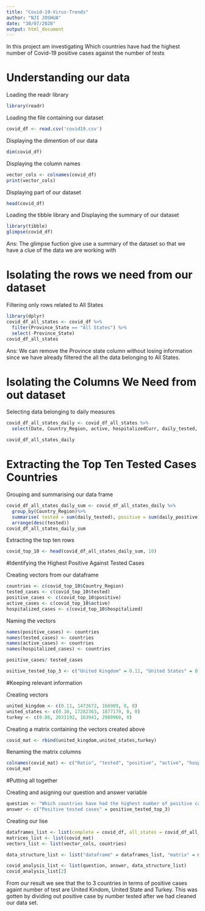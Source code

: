 ---
title: "Covid-19-Virus-Trends"
author: "NJI JOSHUA"
date: "30/07/2020"
output: html_document
---

In this project am investigating Which countries have had the highest number of Covid-19 positive cases against the number of tests

# Understanding our data

Loading the readr library

```{r}
library(readr)
```

Loading the file containing our dataset

```{r}
covid_df <- read.csv('covid19.csv')
```

Displaying the dimention of our data

```{r}
dim(covid_df)
```

Displaying the column names

```{r}
vector_cols <- colnames(covid_df)
print(vector_cols)
```

Displaying part of our dataset

```{r}
head(covid_df)
```

Loading the tibble library and Displaying the summary of our dataset

```{r}
library(tibble)
glimpse(covid_df)
```

Ans: The glimpse fuction give use a summary of the dataset so that we have a clue of the data we are working with

# Isolating the rows we need from our dataset

Filtering only rows related to All States

```{r}
library(dplyr)
covid_df_all_states <- covid_df %>%
  filter(Province_State == "All States") %>%
  select(-Province_State)
covid_df_all_states
```

Ans: We can remove the Province state column without losing information since we have already filtered the all the data belonging to All States.

# Isolating the Columns We Need from out dataset 

Selecting data belonging to daily measures

```{r}
covid_df_all_states_daily <- covid_df_all_states %>%
  select(Date, Country_Region, active, hospitalizedCurr, daily_tested, daily_positive)

covid_df_all_states_daily
```

# Extracting the Top Ten Tested Cases Countries

Grouping and summarising our data frame

```{r}
covid_df_all_states_daily_sum <- covid_df_all_states_daily %>%
  group_by(Country_Region)%>%
  summarise( tested = sum(daily_tested), positive = sum(daily_positive), active = sum(active), hospitalized = sum(hospitalizedCurr))%>%
  arrange(desc(tested))
covid_df_all_states_daily_sum
```

Extracting the top ten rows

```{r}
covid_top_10 <- head(covid_df_all_states_daily_sum, 10)
```


#Identifying the Highest Positive Against Tested Cases

Creating vectors from our dataframe
```{r}
countries <- c(covid_top_10$Country_Region)
tested_cases <- c(covid_top_10$tested)
positive_cases <- c(covid_top_10$positive)
active_cases <- c(covid_top_10$active)
hospitalized_cases <- c(covid_top_10$hospitalized)
```

Naming the vectors

```{r}
names(positive_cases) <- countries
names(tested_cases) <- countries
names(active_cases) <- countries
names(hospitalized_cases) <- countries
```


```{r}
positive_cases/ tested_cases

```

```{r}
ositive_tested_top_3 <- c("United Kingdom" = 0.11, "United States" = 0.10, "Turkey" = 0.08)
```

#Keeping relevant information

Creating vectors

```{r}
united_kingdom <- c(0.11, 1473672, 166909, 0, 0)
united_states <- c(0.10, 17282363, 1877179, 0, 0)
turkey <- c(0.08, 2031192, 163941, 2980960, 0)
```

Creating a matrix containing the vectors created above

```{r}
covid_mat <- rbind(united_kingdom,united_states,turkey)
```

Renaming the matrix columns

```{r}
colnames(covid_mat) <- c("Ratio", "tested", "positive", "active", "hospitalized")
covid_mat
```



#Putting all together 

Creating and asigning our question and answer variable

```{r}
question <- "Which countries have had the highest number of positive cases against the number of tests?"
answer <- c("Positive tested cases" = positive_tested_top_3)
```

Creating our lise

```{r}
dataframes_list <- list(complete = covid_df, all_states = covid_df_all_states, daily = covid_df_all_states_daily,top_10 = covid_top_10)
matrices_list <- list(covid_mat)
vectors_list <- list(vector_cols, countries)

data_structure_list <- list("dataframe" = dataframes_list, "matrix" = matrices_list, "vector" = vectors_list)

covid_analysis_list <- list(question, answer, data_structure_list)
covid_analysis_list[2]
```

From our result we see that the to 3 countries in terms of positive cases againt number of test are United Kindom, United State and Turkey. This was gotten by dividing out positive case by number tested after we had cleaned our data set.